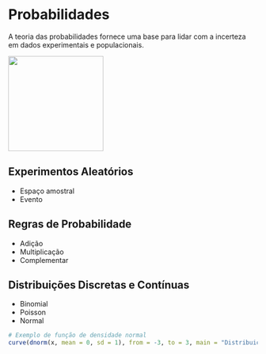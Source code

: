 # Probabilidades

A teoria das probabilidades fornece uma base para lidar com a incerteza em dados experimentais e populacionais.

![](/images/josi-chiara.png){fig-align="center" width="192"}

## Experimentos Aleatórios

-   Espaço amostral
-   Evento

## Regras de Probabilidade

-   Adição
-   Multiplicação
-   Complementar

## Distribuições Discretas e Contínuas

-   Binomial
-   Poisson
-   Normal

```r
# Exemplo de função de densidade normal
curve(dnorm(x, mean = 0, sd = 1), from = -3, to = 3, main = "Distribuição Normal Padrão")
```
